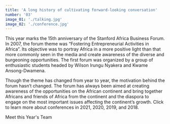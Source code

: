 ```yaml
---
title: 'A long history of cultivating forward-looking conversation'
number: '03'
image_01: './talking.jpg'
image_02: './conference.jpg'
---
```



This year marks the 15th anniversary of the Stanford Africa Business Forum.
In 2007, the forum theme was “Fostering Entrepreneurial Activities in Africa”.
Its objective was to portray Africa in a more positive light than that more
commonly seen in the media and create awareness of the diverse and burgeoning opportunities.
The first forum was organized by a group of enthusiastic students headed by
Wilson Irungu Nyakera and Kwame Ansong-Dwamena.

Though the theme has changed from year to year,
the motivation behind the forum hasn’t changed.
The forum has always been aimed at creating awareness of the opportunities on the
African continent and bring together Africans and friends of Africa from the continent
and the diaspora to engage on the most important issues affecting the continent’s growth.
Click to learn more about conferences in <StyledA href="https://web.stanford.edu/group/sabf/2021/"> 2021</StyledA>,<StyledA href="https://web.stanford.edu/group/sabf/2020/"> 2020</StyledA>, <StyledA href="https://web.stanford.edu/group/sabf/2019/"> 2019</StyledA>, and <StyledA href="https://web.stanford.edu/group/sabf/2018/"> 2018</StyledA>.

<StyledLink to="/team">Meet this Year's Team</StyledLink>
